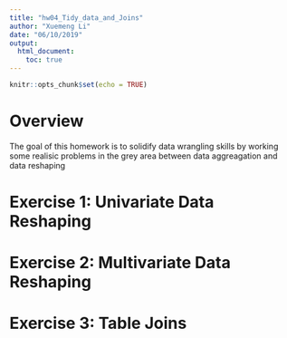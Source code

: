 ```yaml
---
title: "hw04_Tidy_data_and_Joins"
author: "Xuemeng Li"
date: "06/10/2019"
output: 
  html_document:
    toc: true
---
```


```r
knitr::opts_chunk$set(echo = TRUE)
```

# Overview
The goal of this homework is to solidify data wrangling skills by working some realisic problems in the grey area between data aggreagation and data reshaping

# Exercise 1: Univariate Data Reshaping 

# Exercise 2: Multivariate Data Reshaping

# Exercise 3: Table Joins